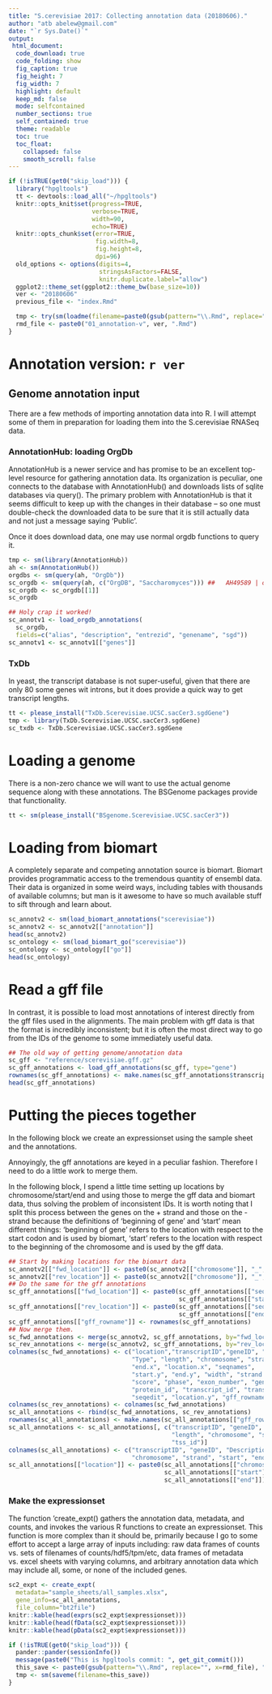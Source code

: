 ```yaml
---
title: "S.cerevisiae 2017: Collecting annotation data (20180606)."
author: "atb abelew@gmail.com"
date: "`r Sys.Date()`"
output:
 html_document:
  code_download: true
  code_folding: show
  fig_caption: true
  fig_height: 7
  fig_width: 7
  highlight: default
  keep_md: false
  mode: selfcontained
  number_sections: true
  self_contained: true
  theme: readable
  toc: true
  toc_float:
    collapsed: false
    smooth_scroll: false
---
```


<style>
  body .main-container {
    max-width: 1600px;
  }
</style>

```r
if (!isTRUE(get0("skip_load"))) {
  library("hpgltools")
  tt <- devtools::load_all("~/hpgltools")
  knitr::opts_knit$set(progress=TRUE,
                       verbose=TRUE,
                       width=90,
                       echo=TRUE)
  knitr::opts_chunk$set(error=TRUE,
                        fig.width=8,
                        fig.height=8,
                        dpi=96)
  old_options <- options(digits=4,
                         stringsAsFactors=FALSE,
                         knitr.duplicate.label="allow")
  ggplot2::theme_set(ggplot2::theme_bw(base_size=10))
  ver <- "20180606"
  previous_file <- "index.Rmd"

  tmp <- try(sm(loadme(filename=paste0(gsub(pattern="\\.Rmd", replace="", x=previous_file), "-v", ver, ".rda.xz"))))
  rmd_file <- paste0("01_annotation-v", ver, ".Rmd")
}
```

# Annotation version: `r ver`

## Genome annotation input

There are a few methods of importing annotation data into R.  I will attempt
some of them in preparation for loading them into the S.cerevisiae RNASeq data.

### AnnotationHub: loading OrgDb

AnnotationHub is a newer service and has promise to be an excellent top-level
resource for gathering annotation data.  Its organization is peculiar, one
connects to the database with AnnotationHub() and downloads lists of sqlite
databases via query().  The primary problem with AnnotationHub is that it seems
difficult to keep up with the changes in their database -- so one must
double-check the downloaded data to be sure that it is still actually data and
not just a message saying 'Public'.

Once it does download data, one may use normal orgdb functions to query it.

```r
tmp <- sm(library(AnnotationHub))
ah <- sm(AnnotationHub())
orgdbs <- sm(query(ah, "OrgDb"))
sc_orgdb <- sm(query(ah, c("OrgDB", "Saccharomyces"))) ##   AH49589 | org.Sc.sgd.db.sqlite
sc_orgdb <- sc_orgdb[[1]]
sc_orgdb

## Holy crap it worked!
sc_annotv1 <- load_orgdb_annotations(
  sc_orgdb,
  fields=c("alias", "description", "entrezid", "genename", "sgd"))
sc_annotv1 <- sc_annotv1[["genes"]]
```

### TxDb

In yeast, the transcript database is not super-useful, given that there are only
80 some genes wit introns, but it does provide a quick way to get transcript lengths.

```r
tt <- please_install("TxDb.Scerevisiae.UCSC.sacCer3.sgdGene")
tmp <- library(TxDb.Scerevisiae.UCSC.sacCer3.sgdGene)
sc_txdb <- TxDb.Scerevisiae.UCSC.sacCer3.sgdGene
```

# Loading a genome

There is a non-zero chance we will want to use the actual genome sequence along with these
annotations.  The BSGenome packages provide that functionality.

```r
tt <- sm(please_install("BSgenome.Scerevisiae.UCSC.sacCer3"))
```

# Loading from biomart

A completely separate and competing annotation source is biomart.  Biomart
provides programmatic access to the tremendous quantity of ensembl data.
Their data is organized in some weird ways, including tables with thousands of
available columns; but man is it awesome to have so much available stuff to
sift through and learn about.

```r
sc_annotv2 <- sm(load_biomart_annotations("scerevisiae"))
sc_annotv2 <- sc_annotv2[["annotation"]]
head(sc_annotv2)
sc_ontology <- sm(load_biomart_go("scerevisiae"))
sc_ontology <- sc_ontology[["go"]]
head(sc_ontology)
```

# Read a gff file

In contrast, it is possible to load most annotations of interest directly from the gff files used in
the alignments.  The main problem with gff data is that the format is incredibly
inconsistent; but it is often the most direct way to go from the IDs of the
genome to some immediately useful data.

```r
## The old way of getting genome/annotation data
sc_gff <- "reference/scerevisiae.gff.gz"
sc_gff_annotations <- load_gff_annotations(sc_gff, type="gene")
rownames(sc_gff_annotations) <- make.names(sc_gff_annotations$transcript_name, unique=TRUE)
head(sc_gff_annotations)
```

# Putting the pieces together

In the following block we create an expressionset using the sample sheet and the
annotations.

Annoyingly, the gff annotations are keyed in a peculiar fashion.  Therefore I
need to do a little work to merge them.

In the following block, I spend a little time setting up locations by
chromosome/start/end and using those to merge the gff data and biomart data,
thus solving the problem of inconsistent IDs.  It is worth noting that I split
this process between the genes on the + strand and those on the - strand because
the definitions of 'beginning of gene' and 'start' mean different things:
'beginning of gene' refers to the location with respect to the start codon and
is used by biomart, 'start' refers to the location with respect to the beginning
of the chromosome and is used by the gff data.

```r
## Start by making locations for the biomart data
sc_annotv2[["fwd_location"]] <- paste0(sc_annotv2[["chromosome"]], "_", sc_annotv2[["start"]])
sc_annotv2[["rev_location"]] <- paste0(sc_annotv2[["chromosome"]], "_", sc_annotv2[["end"]])
## Do the same for the gff annotations
sc_gff_annotations[["fwd_location"]] <- paste0(sc_gff_annotations[["seqnames"]], "_",
                                               sc_gff_annotations[["start"]])
sc_gff_annotations[["rev_location"]] <- paste0(sc_gff_annotations[["seqnames"]], "_",
                                               sc_gff_annotations[["end"]])
sc_gff_annotations[["gff_rowname"]] <- rownames(sc_gff_annotations)
## Now merge them.
sc_fwd_annotations <- merge(sc_annotv2, sc_gff_annotations, by="fwd_location")
sc_rev_annotations <- merge(sc_annotv2, sc_gff_annotations, by="rev_location")
colnames(sc_fwd_annotations) <- c("location","transcriptID","geneID", "Description",
                                  "Type", "length", "chromosome", "strand.x", "start.x",
                                  "end.x", "location.x", "seqnames",
                                  "start.y", "end.y", "width", "strand.y", "source", "type",
                                  "score", "phase", "exon_number", "gene_id", "ID", "p_id",
                                  "protein_id", "transcript_id", "transcript_name", "tss_id",
                                  "seqedit", "location.y", "gff_rowname")
colnames(sc_rev_annotations) <- colnames(sc_fwd_annotations)
sc_all_annotations <- rbind(sc_fwd_annotations, sc_rev_annotations)
rownames(sc_all_annotations) <- make.names(sc_all_annotations[["gff_rowname"]], unique=TRUE)
sc_all_annotations <- sc_all_annotations[, c("transcriptID", "geneID", "Description", "Type",
                                             "length", "chromosome", "strand.x", "start.x", "end.x",
                                             "tss_id")]
colnames(sc_all_annotations) <- c("transcriptID", "geneID", "Description", "Type", "length",
                                  "chromosome", "strand", "start", "end", "tss_id")
sc_all_annotations[["location"]] <- paste0(sc_all_annotations[["chromosome"]], "_",
                                           sc_all_annotations[["start"]], "_",
                                           sc_all_annotations[["end"]])
```

### Make the expressionset

The function 'create_expt() gathers the annotation data, metadata, and counts,
and invokes the various R functions to create an expressionset.  This function
is more complex than it should be, primarily because I go to some effort to
accept a large array of inputs including:  raw data frames of counts vs. sets of
filenames of counts/hdf5/tpm/etc, data frames of metadata vs. excel sheets with
varying columns, and arbitrary annotation data which may include all, some, or
none of the included genes.

```r
sc2_expt <- create_expt(
  metadata="sample_sheets/all_samples.xlsx",
  gene_info=sc_all_annotations,
  file_column="bt2file")
knitr::kable(head(exprs(sc2_expt$expressionset)))
knitr::kable(head(fData(sc2_expt$expressionset)))
knitr::kable(head(pData(sc2_expt$expressionset)))
```

```r
if (!isTRUE(get0("skip_load"))) {
  pander::pander(sessionInfo())
  message(paste0("This is hpgltools commit: ", get_git_commit()))
  this_save <- paste0(gsub(pattern="\\.Rmd", replace="", x=rmd_file), "-v", ver, ".rda.xz")
  tmp <- sm(saveme(filename=this_save))
}
```
